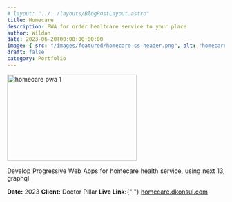 ```yaml
---
# layout: "../../layouts/BlogPostLayout.astro"
title: Homecare
description: PWA for order healtcare service to your place
author: Wildan
date: 2023-06-20T00:00:00+00:00
image: { src: "/images/featured/homecare-ss-header.png", alt: "homecare pwa" }
draft: false
category: Portfolio
---
```



<div class="flex flex-col gap-5 m-auto">
  <Image
    src="/images/portfolio/homecare-ss.png"
    alt="homecare pwa 1"
    width="300"
    height="200"
  />
</div>

<p align="justify">
  Develop Progressive Web Apps for homecare health service, using next 13,
  graphql
</p>

<p class="flex flex-col text-center">
  <span>
    <strong>Date:</strong> 2023
  </span>
  <span>
    <strong>Client:</strong> Doctor Pillar
  </span>
  <span>
    <strong>Live Link:</strong>{" "}
    <a href="https://homecare.dkonsul.com/">homecare.dkonsul.com</a>
  </span>
</p>
